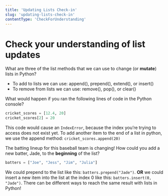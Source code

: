 ```yaml
---
title: 'Updating Lists Check-in'
slug: 'updating-lists-check-in'
contentType: 'CheckForUnderstanding'
---
```


# Check your understanding of list updates

<FlashCard>
<Prompt>

What are three of the list methods that we can use to change (or **mutate**) lists in Python?

</Prompt>
<Answer>

* To add to lists we can use: append(), prepend(), extend(), or insert()
* To remove from lists we can use: remove(), pop(), or clear()

</Answer>
</FlashCard>

<FlashCard>
<Prompt>

What would happen if you ran the following lines of code in the Python console? 

```python
cricket_scores = [12.4, 20]
cricket_scores[2] = 20
```

</Prompt>
<Answer>

This code would cause an `IndexError`, because the index you’re trying to access does not exist yet. To add another item to the end of a list in python, we use the append method: `cricket_scores.append(20)`

</Answer>
</FlashCard>

<FlashCard>
<Prompt>

The batting lineup for this baseball team is changing! How could you add a new batter, Jade, to the **beginning** of the list? 

```python
batters = ["Joe", "Jess", "Jim", "Julia"]
```

</Prompt>
<Answer>

We could prepend to the list like this: `batters.prepend("Jade")`. **OR** we could insert a new item into the list at the index 0 like this: `batters.insert(0, "Jade")`. There can be different ways to reach the same result with lists in Python!

</Answer>
</FlashCard>